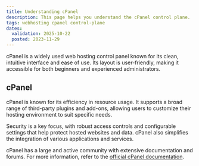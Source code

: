 ```yaml
---
title: Understanding cPanel
description: This page helps you understand the cPanel control plane.
tags: webhosting cpanel control-plane
dates:
  validation: 2025-10-22
  posted: 2023-11-29
---
```


cPanel is a widely used web hosting control panel known for its clean, intuitive interface and ease of use. Its layout is user-friendly, making it accessible for both beginners and experienced administrators.

## cPanel

cPanel is known for its efficiency in resource usage. It supports a broad range of third-party plugins and add-ons, allowing users to customize their hosting environment to suit specific needs.

Security is a key focus, with robust access controls and configurable settings that help protect hosted websites and data. cPanel also simplifies the integration of various applications and services.

cPanel has a large and active community with extensive documentation and forums. For more information, refer to the [official cPanel documentation](https://docs.cpanel.net/cpanel/).